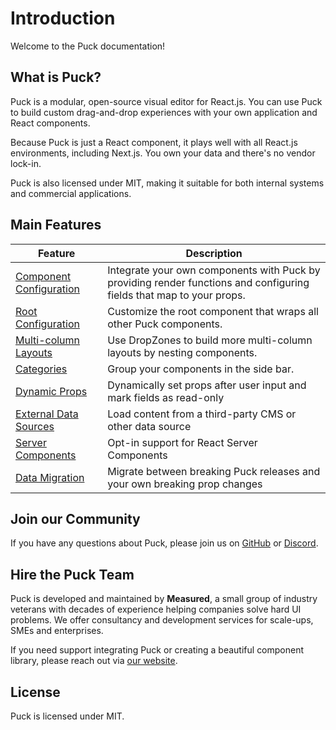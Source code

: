 # Introduction

Welcome to the Puck documentation!

## What is Puck?

Puck is a modular, open-source visual editor for React.js. You can use Puck to build custom drag-and-drop experiences with your own application and React components.

Because Puck is just a React component, it plays well with all React.js environments, including Next.js. You own your data and there's no vendor lock-in.

Puck is also licensed under MIT, making it suitable for both internal systems and commercial applications.

## Main Features

| Feature                                                                   | Description                                                                                                          |
| ------------------------------------------------------------------------- | -------------------------------------------------------------------------------------------------------------------- |
| [Component Configuration](/docs/integrating-puck/component-configuration) | Integrate your own components with Puck by providing render functions and configuring fields that map to your props. |
| [Root Configuration](/docs/integrating-puck/root-configuration)           | Customize the root component that wraps all other Puck components.                                                   |
| [Multi-column Layouts](/docs/integrating-puck/multi-column-layouts)       | Use DropZones to build more multi-column layouts by nesting components.                                              |
| [Categories](/docs/integrating-puck/categories)                           | Group your components in the side bar.                                                                               |
| [Dynamic Props](/docs/integrating-puck/dynamic-props)                     | Dynamically set props after user input and mark fields as read-only                                                  |
| [External Data Sources](/docs/integrating-puck/external-data-sources)     | Load content from a third-party CMS or other data source                                                             |
| [Server Components](/docs/integrating-puck/server-components)             | Opt-in support for React Server Components                                                                           |
| [Data Migration](/docs/integrating-puck/data-migration)                   | Migrate between breaking Puck releases and your own breaking prop changes                                            |

## Join our Community

If you have any questions about Puck, please join us on [GitHub](https://github.com/measuredco/puck) or [Discord](https://discord.gg/D9e4E3MQVZ).

## Hire the Puck Team

Puck is developed and maintained by **Measured**, a small group of industry veterans with decades of experience helping companies solve hard UI problems. We offer consultancy and development services for scale-ups, SMEs and enterprises.

If you need support integrating Puck or creating a beautiful component library, please reach out via [our website](https://measured.co).

## License

Puck is licensed under MIT.

